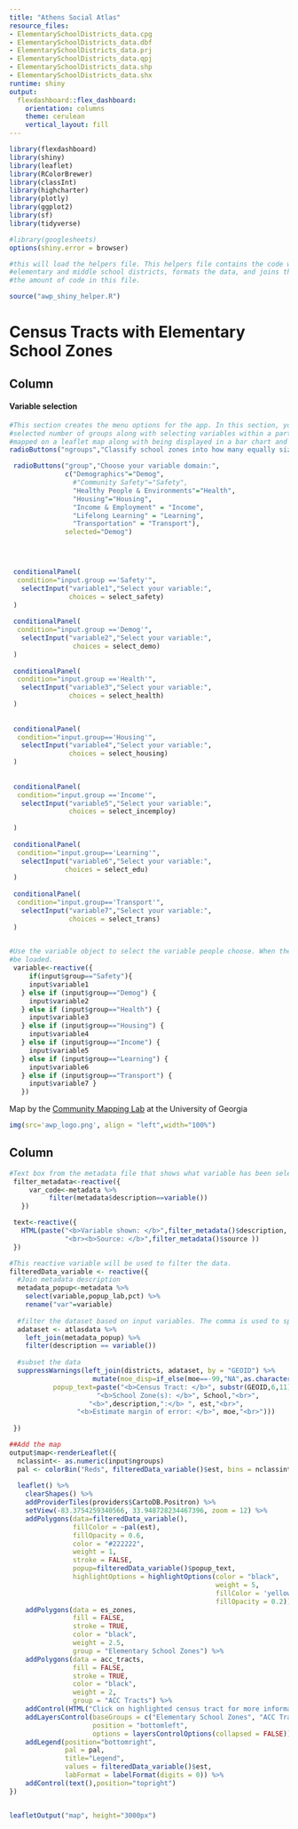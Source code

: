 ---
title: "Athens Social Atlas"
resource_files:
- ElementarySchoolDistricts_data.cpg
- ElementarySchoolDistricts_data.dbf
- ElementarySchoolDistricts_data.prj
- ElementarySchoolDistricts_data.qpj
- ElementarySchoolDistricts_data.shp
- ElementarySchoolDistricts_data.shx
runtime: shiny
output:
  flexdashboard::flex_dashboard:
    orientation: columns
    theme: cerulean
    vertical_layout: fill
---

```{r setup, include=FALSE}
library(flexdashboard)
library(shiny)
library(leaflet)
library(RColorBrewer)
library(classInt)
library(highcharter)
library(plotly)
library(ggplot2)
library(sf)
library(tidyverse)

#library(googlesheets)
options(shiny.error = browser)

#this will load the helpers file. This helpers file contains the code which loads the shapefiles for the 
#elementary and middle school districts, formats the data, and joins the data. This file was made in order to reduce
#the amount of code in this file.

source("awp_shiny_helper.R")

```
Census Tracts with Elementary School Zones
===================================== 

Column {.sidebar}
-----------------------------------------------------------------------

#### Variable selection

```{r}
#This section creates the menu options for the app. In this section, you can classify the school zones in a 
#selected number of groups along with selecting variables within a particular domain. The selected variable will be 
#mapped on a leaflet map along with being displayed in a bar chart and a data table.
radioButtons("ngroups","Classify school zones into how many equally sized groups?",c(3, 4,5,6),selected=4)

 radioButtons("group","Choose your variable domain:",
              c("Demographics"="Demog",
                #"Community Safety"="Safety",
                "Healthy People & Environments"="Health",
                "Housing"="Housing",
                "Income & Employment" = "Income",
                "Lifelong Learning" = "Learning",
                "Transportation" = "Transport"),
              selected="Demog")
 



 conditionalPanel(
  condition="input.group =='Safety'",
   selectInput("variable1","Select your variable:",
               choices = select_safety)
 )
 
 conditionalPanel(
  condition="input.group =='Demog'",
   selectInput("variable2","Select your variable:",
                choices = select_demo)
 )
 
 conditionalPanel(
  condition="input.group =='Health'",
   selectInput("variable3","Select your variable:",
               choices = select_health)
 )
 
 
 conditionalPanel(
  condition="input.group=='Housing'",
   selectInput("variable4","Select your variable:",
               choices = select_housing)
 )
 
 
 conditionalPanel(
  condition="input.group =='Income'",
   selectInput("variable5","Select your variable:",
               choices = select_incemploy)
 
 ) 
 
 conditionalPanel(
  condition="input.group=='Learning'",
   selectInput("variable6","Select your variable:",
              choices = select_edu)
 )
 
 conditionalPanel(
  condition="input.group=='Transport'",
   selectInput("variable7","Select your variable:",
               choices = select_trans)
 )
 

#Use the variable object to select the variable people choose. When the domain is chosen, the appropriate variables will
#be loaded. 
 variable<-reactive({
     if(input$group=="Safety"){
     input$variable1
   } else if (input$group=="Demog") {
     input$variable2
   } else if (input$group=="Health") {
     input$variable3
   } else if (input$group=="Housing") {
     input$variable4
   } else if (input$group=="Income") {
     input$variable5
   } else if (input$group=="Learning") {
     input$variable6
   } else if (input$group=="Transport") {
     input$variable7 }
   })

```

Map by the [Community Mapping Lab](http://www.communitymappinglab.org) at the University of Georgia

```{r}
img(src='awp_logo.png', align = "left",width="100%")
```


Column {data-width=450}
-----------------------------------------------------------------------

```{r fig.height=40}
#Text box from the metadata file that shows what variable has been selected.
 filter_metadata<-reactive({
     var_code<-metadata %>%
          filter(metadata$description==variable())
   })

 text<-reactive({
   HTML(paste("<b>Variable shown: </b>",filter_metadata()$description,
              "<br><b>Source: </b>",filter_metadata()$source ))
 })

#This reactive variable will be used to filter the data.
filteredData_variable <- reactive({
  #Join metadata description
  metadata_popup<-metadata %>%
    select(variable,popup_lab,pct) %>%
    rename("var"=variable)
  
  #filter the dataset based on input variables. The comma is used to specify rows.
  adataset <- atlasdata %>%
    left_join(metadata_popup) %>%
    filter(description == variable()) 
    
  #subset the data
  suppressWarnings(left_join(districts, adataset, by = "GEOID") %>%
                     mutate(moe_disp=if_else(moe==-99,"NA",as.character(moe)),
           popup_text=paste("<b>Census Tract: </b>", substr(GEOID,6,11),"<br>",
                      "<b>School Zone(s): </b>", School,"<br>",  
                    "<b>",description,":</b> ", est,"<br>",
                 "<b>Estimate margin of error: </b>", moe,"<br>"))) 
  
 })

##Add the map
output$map<-renderLeaflet({
  nclassint<- as.numeric(input$ngroups)
  pal <- colorBin("Reds", filteredData_variable()$est, bins = nclassint, pretty = FALSE)
  
  leaflet() %>%
    clearShapes() %>%
    addProviderTiles(providers$CartoDB.Positron) %>%
    setView(-83.3754259340566, 33.948728234467396, zoom = 12) %>%
    addPolygons(data=filteredData_variable(),
                fillColor = ~pal(est),
                fillOpacity = 0.6,
                color = "#222222",
                weight = 1,
                stroke = FALSE,
                popup=filteredData_variable()$popup_text,
                highlightOptions = highlightOptions(color = "black",
                                                    weight = 5, 
                                                    fillColor = 'yellow',
                                                    fillOpacity = 0.2)) %>%
    addPolygons(data = es_zones,
                fill = FALSE,
                stroke = TRUE,
                color = "black",
                weight = 2.5,
                group = "Elementary School Zones") %>%
    addPolygons(data = acc_tracts,
                fill = FALSE,
                stroke = TRUE,
                color = "black",
                weight = 2,
                group = "ACC Tracts") %>%
    addControl(HTML("Click on highlighted census tract for more information."),position="bottomright") %>%
    addLayersControl(baseGroups = c("Elementary School Zones", "ACC Tracts"),
                     position = "bottomleft",
                     options = layersControlOptions(collapsed = FALSE)) %>%
    addLegend(position="bottomright",
              pal = pal,
              title="Legend",
              values = filteredData_variable()$est,
              labFormat = labelFormat(digits = 0)) %>% 
    addControl(text(),position="topright")
})


leafletOutput("map", height="3000px")

```
